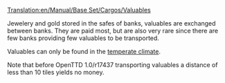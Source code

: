 [[Translation:en/Manual/Base Set/Cargos/Valuables]]

{{es/Manual/Base Set/Cargos/Carga| carga  = Objetos de valor
| imagen = en/Manual/Base Set/Cargos/Valuables.png
| producida = [[es/Manual/Base Set/Industries/Banco|Banco]]
| aceptada  = [[es/Manual/Base Set/Industries/Banco|Banco]]
}}
{{es/Pendiente de traducción}}
Jewelery and gold stored in the safes of banks, valuables are exchanged between banks. They are paid most, but are also very rare since there are few banks providing few valuables to be transported.

Valuables can only be found in the [[en/Manual/Climates#temperate|temperate climate]].

Note that before OpenTTD 1.0/r17437 transporting valuables a distance of less than 10 tiles yields no money.